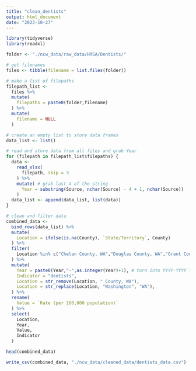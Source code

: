 ```yaml
---
title: "clean_dentists"
output: html_document
date: "2023-10-27"
---
```

```r
library(tidyverse)
library(readxl)

folder <- "./ncw_data/raw_data/HRSA/Dentists/" 

# get filenames
files <- tibble(filename = list.files(folder))

# make a list of filepaths
filepath_list <-
  files %>%
  mutate(
    filepaths = paste0(folder,filename)
  ) %>%
  mutate(
    filename = NULL
  ) 

# create an empty list to store data frames
data_list <- list()

# read and store data from all files and grab Year
for (filepath in filepath_list$filepaths) { 
  data <- 
    read_xlsx(
      filepath, skip = 3
    ) %>%
    mutate( # grab last 4 of the string
      Year = substring(Source, nchar(Source) - 4 + 1, nchar(Source)) 
    )
  data_list <- append(data_list, list(data))
}

# clean and filter data
combined_data <- 
  bind_rows(data_list) %>%
  mutate(
    Location = ifelse(is.na(County), `State/Territory`, County)
  ) %>%
  filter(
    Location %in% c("Chelan County, WA","Douglas County, WA","Grant County, WA","Kittitas County, WA", "Okanogan County, WA", "Washington")
  ) %>%
  mutate( 
    Year = paste0(Year,"-",as.integer(Year)+1), # turn into YYYY-YYYY format
    Indicator = "dentists",
    Location = str_remove(Location, " County, WA"),
    Location = str_replace(Location, "Washington", "WA"),  
  ) %>%
  rename(
    Value = `Rate (per 100,000 population)`
  ) %>%
  select(
    Location,
    Year,
    Value,
    Indicator
  )

head(combined_data)

write_csv(combined_data, "./ncw_data/cleaned_data/dentists_data.csv")
```
